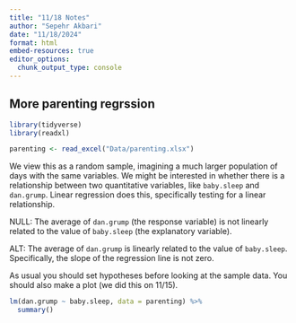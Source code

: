 ```yaml
---
title: "11/18 Notes"
author: "Sepehr Akbari"
date: "11/18/2024"
format: html
embed-resources: true
editor_options: 
  chunk_output_type: console
---
```


## More parenting regrssion

```r
library(tidyverse)
library(readxl)

parenting <- read_excel("Data/parenting.xlsx")
```

We view this as a random sample, imagining a much larger population of days with the same variables. We might be interested in whether there is a relationship between two quantitative variables, like `baby.sleep` and `dan.grump`. Linear regression does this, specifically testing for a linear relationship.

NULL: The average of `dan.grump` (the response variable) is not linearly related to the value of `baby.sleep` (the explanatory variable).

ALT: The average of `dan.grump` is linearly related to the value of `baby.sleep`. Specifically, the slope of the regression line is not zero.

As usual you should set hypotheses before looking at the sample data. You should also make a plot (we did this on 11/15).

```r
lm(dan.grump ~ baby.sleep, data = parenting) %>% 
  summary()
```

